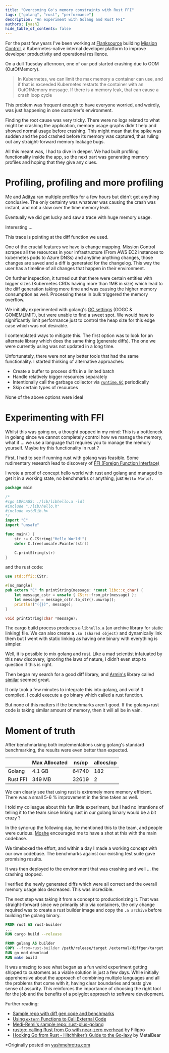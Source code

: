 ```yaml
---
title: "Overcoming Go's memory constraints with Rust FFI"
tags: ["golang", "rust", "performance"]
description: "An experiment with Golang and Rust FFI"
authors: [yash]
hide_table_of_contents: false
---
```


For the past few years I've been working at [Flanksource](https://flanksource.com/) building [Mission Control](https://flanksource.com/docs), a Kubernetes-native internal developer platform to improve developer productivity and operational resilience.

On a dull Tuesday afternoon, one of our pod started crashing due to OOM (OutOfMemory).

> In Kubernetes, we can limit the max memory a container can use, and if that is exceeded Kubernetes restarts the container with an OutOfMemory message. If there is a memory leak, that can cause a crash loop cycle

This problem was frequent enough to have everyone worried, and weirdly, was just happening in one customer's environment.

Finding the root cause was very tricky. There were no logs related to what might be crashing the application, memory usage graphs didn't help and showed normal usage before crashing. This might mean that the spike was sudden and the pod crashed before its memory was captured, thus ruling out any straight-forward memory leakage bugs.

All this meant was, I had to dive in deeper. We had built profiling functionality inside the app, so the next part was generating memory profiles and hoping that they give any clues.

# Profiling, profiling and more profiling

Me and [Aditya](https://adityathebe.com) ran multiple profiles for a few hours but didn't get anything conclusive. The only certainty was whatever was causing the crash was instant, and not a slow over the time memory leak.

Eventually we did get lucky and saw a trace with huge memory usage.

<Screenshot img="/img/blog/rust-ffi/go-diff-first-profile.png" shadow={false} />

Interesting ...

This trace is pointing at the diff function we used.

One of the crucial features we have is change mapping. Mission Control scrapes all the resources in your infrastructure (From AWS EC2 instances to kubernetes pods to Azure DNSs) and anytime anything changes, those changes are saved and a diff is generated for the changelog. This way the user has a timeline of all changes that happen in their environment.

<Screenshot img="/img/blog/rust-ffi/change-mapping.png" shadow={false} />

On further inspection, it turned out that there were certain entities with bigger sizes (Kubernetes CRDs having more than 1MB in size) which lead to the diff generation taking more time and was causing the higher memory consumption as well. Processing these in bulk triggered the memory overflow.

We initially experimented with golang's [GC settings](https://tip.golang.org/doc/gc-guide#Memory_limit) (GOGC & GOMEMLIMIT), but were unable to find a sweet spot. We would have to significantly limit performance just to control the heap size for this edge case which was not desirable.

I contemplated ways to mitigate this. The first option was to look for an alternate library which does the same thing (generate diffs). The one we were currently using was not updated in a long time.

Unfortunately, there were not any better tools that had the same functionality. I started thinking of alternative approaches:

- Create a buffer to process diffs in a limited batch
- Handle relatively bigger resources separately
- Intentionally call the garbage collector via [`runtime.GC`](https://pkg.go.dev/runtime#GC) periodically
- Skip certain types of resources

None of the above options were ideal

# Experimenting with FFI

Whilst this was going on, a thought popped in my mind: This is a bottleneck in golang since we cannot completely control how we manage the memory, what if ... we use a language that requires you to manage the memory yourself. Maybe try this functionality in rust ?

First, I had to see if running rust with golang was feasible. Some rudimentary research lead to discovery of [FFI (Foreign Function Interface)](https://doc.rust-lang.org/book/ch19-01-unsafe-rust.html#using-extern-functions-to-call-external-code) 

I wrote a proof of concept hello world with rust and golang and managed to get it in a working state, no benchmarks or anything, just `Hello World!`.

```go title="main.go"
package main

/*
#cgo LDFLAGS: ./lib/libhello.a -ldl
#include "./lib/hello.h"
#include <stdlib.h>
*/
import "C"
import "unsafe"

func main() {
	str := C.CString("Hello World!")
	defer C.free(unsafe.Pointer(str))

	C.printString(str)
}
```

and the rust code:

```rust title="src/lib.rs"
use std::ffi::CStr;

#[no_mangle]
pub extern "C" fn printString(message: *const libc::c_char) {
    let message_cstr = unsafe { CStr::from_ptr(message) };
    let message = message_cstr.to_str().unwrap();
    println!("({})", message);
}
```

```c title="lib/hello.h"
void printString(char *message);
```

The cargo build process produces a `libhello.a` (an archive library for static linking) file. We can also create a `.so (shared object)` and dynamically link them but I went with static linking as having one binary with everything is simpler.

Well, it is possible to mix golang and rust. Like a mad scientist infatuated by this new discovery, ignoring the laws of nature, I didn't even stop to question if this is right.

Then began my search for a good diff library, and [Armin's](https://mitsuhiko.at) library called [similar](https://github.com/mitsuhiko/similar) seemed great.

It only took a few minutes to integrate this into golang, and voila! It compiled. I could execute a go binary which called a rust function.

But none of this matters if the benchmarks aren't good. If the golang+rust code is taking similar amount of memory, then it will all be in vain.

# Moment of truth

After benchmarking both implementations using golang's standard benchmarking, the results were even better than expected.


|          | Max Allocated | ns/op | allocs/op |
|----------|---------------|-------|-----------|
| Golang   | 4.1 GB        | 64740 | 182       |
| Rust FFI | 349 MB        | 32619 | 2         |


We can clearly see that using rust is extremely more memory efficient. There was a small 5-6 % improvement in the time taken as well.

I told my colleague about this fun little experiment, but I had no intentions of telling it to the team since linking rust in our golang binary would be a bit crazy ?

In the sync-up the following day, he mentioned this to the team, and people were curious. [Moshe](https://www.linkedin.com/in/moshe-immerman/) encouraged me to have a shot at this with the main codebase.

We timeboxed the effort, and within a day I made a working concept with our own codebase. The benchmarks against our existing test suite gave promising results.

It was then deployed to the environment that was crashing and well ... the crashing stopped.

I verified the newly generated diffs which were all correct and the overall memory usage also decreased. This was incredible.

The next step was taking it from a concept to productionizing it. That was straight-forward since we primarily ship via containers, the only change required was to create a rust builder image and copy the `.a archive` before building the golang binary.

```Dockerfile
FROM rust AS rust-builder
...
RUN cargo build --release

FROM golang AS builder
COPY --from=rust-builder /path/release/target /external/diffgen/target
RUN go mod download
RUN make build
```

It was amazing to see what began as a fun weird experiment getting shipped to customers as a viable solution in just a few days. While initially apprehensive about the approach of combining multiple languages and all the problems that come with it, having clear boundaries and tests give sense of assurity. This reinforces the importance of choosing the right tool for the job and the benefits of a polyglot approach to software development.

Further reading:
- [Sample repo with diff gen code and benchmarks](https://github.com/yashmehrotra/go-rust-diffgen)
- [Using `extern` Functions to Call External Code](https://doc.rust-lang.org/book/ch19-01-unsafe-rust.html#using-extern-functions-to-call-external-code)
- [Medi-Remi's sample repo: rust-plus-golang](https://github.com/mediremi/rust-plus-golang)
- [rustgo: calling Rust from Go with near-zero overhead](https://words.filippo.io/rustgo/) by Filippo
- [Hooking Go from Rust - Hitchhiker’s Guide to the Go-laxy](https://metalbear.co/blog/hooking-go-from-rust-hitchhikers-guide-to-the-go-laxy/) by MetalBear



*Originally posted on [yashmehrotra.com](https://yashmehrotra.com/posts/overcoming-gos-memory-constraints-with-rust-ffi/?ref=flanksource.com)
